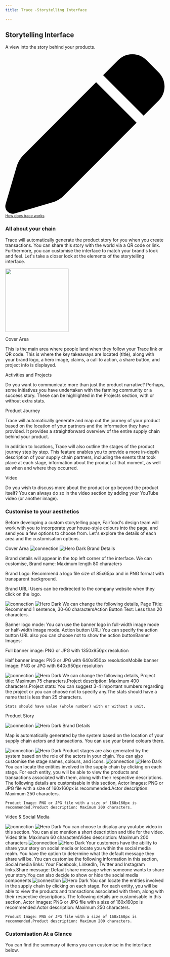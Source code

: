 ```yaml
---
title: Trace -Storytelling Interface

---
```

## Storytelling Interface
A view into the story behind your products.
<div class="flex flex-row gap-3 justify-start"><a class="px-[14px] py-2 flex flex-row gap-[10px] items-center border rounded-lg text-gray-600 dark:text-gray-400 hover:text-gray-700 dark:hover:text-gray-300 bg-white/50 border-gray-200 dark:border-gray-800 dark:bg-codeblock/50 hover:border-gray-400 hover:dark:border-gray-500" target="_blank" rel="noopener noreferrer" href="https://fairfood.atlassian.net/wiki/spaces/THD/overview"><svg class="h-3.5 w-3.5 hidden group-hover:block fill-gray-500 dark:fill-gray-400 group-hover:fill-gray-700 dark:group-hover:fill-gray-200" xmlns="http://www.w3.org/2000/svg" viewBox="0 0 512 512"><path d="M362.7 19.3L314.3 67.7 444.3 197.7l48.4-48.4c25-25 25-65.5 0-90.5L453.3 19.3c-25-25-65.5-25-90.5 0zm-71 71L58.6 323.5c-10.4 10.4-18 23.3-22.2 37.4L1 481.2C-1.5 489.7 .8 498.8 7 505s15.3 8.5 23.7 6.1l120.3-35.4c14.1-4.2 27-11.8 37.4-22.2L421.7 220.3 291.7 90.3z"></path></svg><small class="text-sm leading-4">How does trace works</small></a></div>



### All about your chain
Trace will automatically generate the product story for you when you create transactions. You can share this story with the world via a QR code or link.  Furthermore, you can customise the interface to match your brand's look and feel. Let's take a closer look at the elements of the storytelling interface.


<img height="200" src="/images/ci.png" />

Cover Area


This is the main area where people land when they follow your Trace link or QR code. This is where the key takeaways are located (title), along with your brand logo, a hero image, claims, a call to action, a share button, and project info is displayed.


Activities and  Projects


Do you want to communicate more than just the product narrative? Perhaps, some initiatives you have undertaken with the farming community or a success story. These can be highlighted in the Projects section, with or without extra stats.


Product Journey


Trace will automatically generate and map out the journey of your product based on the location of your partners and the information they have provided. It provides a straightforward overview of the entire supply chain behind your product.


In addition to locations, Trace will also outline the stages of the product journey step by step. This feature enables you to provide a more in-depth description of your supply chain partners, including the events that took place at each stage, information about the product at that moment, as well as when and where they occurred.



Video


Do you wish to discuss more about the product or go beyond the product itself? You can always do so in the video section by adding your YouTube video (or another image).


### Customise to your aesthetics
Before developing a custom storytelling page, Fairfood's design team will work with you to incorporate your house-style colours into the page, and send you a few options to choose from.  Let's explore the details of each area and the customisation options.



Cover Area
<Steps>
  <Step title="Claims">
   <img
  className="block dark:hidden"
  src="/images/hero-dark.svg"
  alt="connection"
/>
<img
  className="hidden dark:block"
  src="/images/hero-dark.svg"
  alt="Hero Dark"
/>
    Brand Details


Brand details will appear in the top left corner of the interface. We can customise, 
Brand name: Maximum length 80 characters

Brand Logo: Recommend a logo file size of 85x65px and in PNG format with transparent background.

Brand URL: Users can be redirected to the company website when they click on the logo.


  </Step>
  <Step title="Banner Details">
     <img
  className="block dark:hidden"
  src="/images/hero-dark.svg"
  alt="connection"
/>
<img
  className="hidden dark:block"
  src="/images/hero-dark.svg"
  alt="Hero Dark"
/>
    We can change the following details, 
Page Title: Recommend 1 sentence, 30-60 charactersAction Button Text: Less than 20 characters.

Banner logo mode: You can use the banner logo in full-width image  mode or half-width image mode. Action button URL: You can specify the action button URL also you can choose not to show the action buttonBanner Images:


Full banner image: PNG or JPG with 1350x950px resolution



Half banner image: PNG or JPG with 640x950px resolutionMobile banner Image: PNG or JPG with 640x950px resolution







  </Step>






  <Step title="Activities and  Projects">
     <img
  className="block dark:hidden"
  src="/images/hero-dark.svg"
  alt="connection"
/>
<img
  className="hidden dark:block"
  src="/images/hero-dark.svg"
  alt="Hero Dark"
/>
    We can change the following details, 
    Project title: Maximum 75 characters.Project description: Maximum 400 characters.Project stats: You can suggest 3-4 important numbers regarding the project or you can choose not to specify any.The stats should have a name that is less than 25 characters.



    Stats should have value (whole number) with or without a unit.

  </Step>

</Steps>




Product Story


<Steps>
  <Step title="Map">
   <img
  className="block dark:hidden"
  src="/images/hero-dark.svg"
  alt="connection"
/>
<img
  className="hidden dark:block"
  src="/images/hero-dark.svg"
  alt="Hero Dark"
/>
    Brand Details

Map is automatically generated by the system based on the location of your supply chain actors and transactions. You can use your brand colours there.


  </Step>
  <Step title="Product stages">
     <img
  className="block dark:hidden"
  src="/images/hero-dark.svg"
  alt="connection"
/>
<img
  className="hidden dark:block"
  src="/images/hero-dark.svg"
  alt="Hero Dark"
/>
   Product stages are also generated by the system based on the role of the actors in your chain. You can also customise the stage names, colours, and icons. 




  </Step>






  <Step title="Supply chain actors and products">
     <img
  className="block dark:hidden"
  src="/images/hero-dark.svg"
  alt="connection"
/>
<img
  className="hidden dark:block"
  src="/images/hero-dark.svg"
  alt="Hero Dark"
/>
    You can locate the entities involved in the supply chain by clicking on each stage. For each entity, you will be able to view the products and transactions associated with them, along with their respective descriptions.
    The following details are customisable in this section,
    Actor Images: PNG or JPG file with a size of 160x160px is recommended.Actor description: Maximum 250 characters.
    
    Product Image: PNG or JPG file with a size of 160x160px is recommended.Product description: Maximum 200 characters.


  </Step>

</Steps>



Video & Social Media


<Steps>
  <Step title="Video">
   <img
  className="block dark:hidden"
  src="/images/hero-dark.svg"
  alt="connection"
/>
<img
  className="hidden dark:block"
  src="/images/hero-dark.svg"
  alt="Hero Dark"
/>
    You can choose to display any youtube video in this section. You can also mention a short description and title for the video.
    Video title: Maximum 60 charactersVideo description: Maximum 200 characters





  </Step>
  <Step title="Social media">
     <img
  className="block dark:hidden"
  src="/images/hero-dark.svg"
  alt="connection"
/>
<img
  className="hidden dark:block"
  src="/images/hero-dark.svg"
  alt="Hero Dark"
/>
    Your customers have the ability to share your story on social media or locate you within the social media realm. You have the option to determine what the default message they share will be.
    You can customise the following information in this section,
    Social media links: Your Facebook, LinkedIn, Twitter and Instagram links.Share message: Default share message when someone wants to share your story.You can also decide to show or hide the social media components




  </Step>






  <Step title="Supply chain actors and products">
     <img
  className="block dark:hidden"
  src="/images/hero-dark.svg"
  alt="connection"
/>
<img
  className="hidden dark:block"
  src="/images/hero-dark.svg"
  alt="Hero Dark"
/>
    You can locate the entities involved in the supply chain by clicking on each stage. For each entity, you will be able to view the products and transactions associated with them, along with their respective descriptions.
    The following details are customisable in this section,
    Actor Images: PNG or JPG file with a size of 160x160px is recommended.Actor description: Maximum 250 characters.
    
    Product Image: PNG or JPG file with a size of 160x160px is recommended.Product description: Maximum 200 characters.


  </Step>

</Steps>


### Customisation At a Glance
You can find the summary of items you can customise in the interface below.





